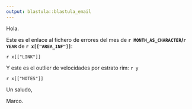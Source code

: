 ---
output: blastula::blastula_email 
---

Hola.

Este es el enlace al fichero de errores del mes de **`r MONTH_AS_CHARACTER`/`r YEAR`**
de **`r x[["AREA_INF"]]`**:

`r x[["LINK"]]`

Y este es el outlier de velocidades por estrato rim: 
`r y`

`r x[["NOTES"]]`

Un saludo,

Marco.
